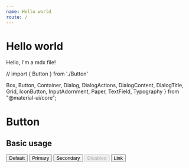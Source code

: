 ```yaml
---
name: Hello world
route: /
---
```


# Hello world

Hello, I'm a mdx file!

// import { Button } from './Button'

  Box,
  Button,
  Container,
  Dialog,
  DialogActions,
  DialogContent,
  DialogTitle,
  Grid,
  IconButton,
  InputAdornment,
  Paper,
  TextField,
  Typography
} from "@material-ui/core";

# Button

## Basic usage

<Playground>
  <Button>Default</Button>
  <Button color="primary">Primary</Button>
  <Button color="secondary">Secondary</Button>
  <Button disabled>Disabled</Button>
  <Button href="#text-buttons" color="primary">
    Link
  </Button>
</Playground>
